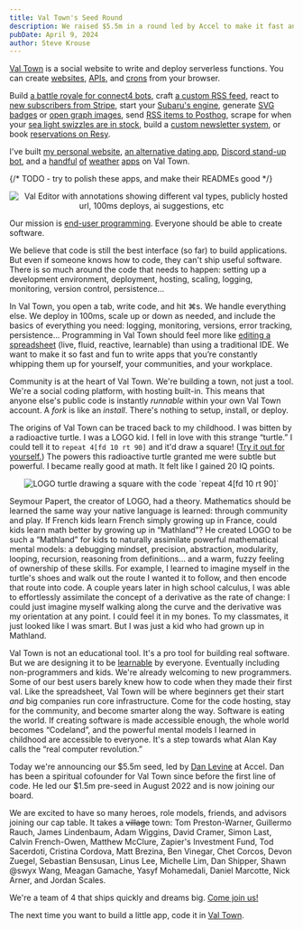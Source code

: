 ```yaml
---
title: Val Town's Seed Round
description: We raised $5.5m in a round led by Accel to make it fast and fun to write apps.
pubDate: April 9, 2024
author: Steve Krouse
---
```



[Val Town](https://www.val.town/pulls/d9b1df70-e2e2-11ee-846a-8aad37b30b4b) is a social website to write and deploy serverless functions. You can create [websites](https://docs.val.town/types/http/jsx/), [APIs](https://docs.val.town/types/http/), and [crons](https://docs.val.town/types/scheduled/) from your browser.

Build [a battle royale for connect4 bots](https://saolsen-connect4_site.web.val.run/), craft [a custom RSS feed](https://www.val.town/v/Glench/googlePhotosMarketingRSS), react to [new subscribers from Stripe](https://www.val.town/v/stevekrouse/newStripeEvent), start your [Subaru's engine](https://www.val.town/v/seep/subaru), generate [SVG badges](https://www.val.town/v/vladimyr/podcastBadge) or [open graph images](https://www.val.town/v/tomcritchlow/tom_og), send [RSS items to Posthog](https://posthog.com/tutorials/rss-item-capture), scrape for when your [sea light swizzles are in stock](https://nateeagle.com/posts/val-town-scraper/), build a [custom newsletter system](https://www.petemillspaugh.com/cultivating-emails), or book [reservations on Resy](https://www.val.town/v/alp/bookReservationOnResy).

I've built [my personal website](https://stevekrouse.com/), [an alternative dating app](https://dateme.directory/), [Discord stand-up bot](https://www.val.town/v/stevekrouse/dailyStandupBot), and a [handful](https://www.val.town/v/stevekrouse/umbrellaReminder) [of](https://www.val.town/v/stevekrouse/BIGweather) [weather](https://www.val.town/v/stevekrouse/weatherGPT) [apps](https://www.val.town/v/stevekrouse/aqi) on Val Town.

{/* TODO - try to polish these apps, and make their READMEs good */}

<div align="center">
  <Image
    src={AnnotatedVal}
    alt="Val Editor with annotations showing different val types, publicly hosted url, 100ms deploys, ai suggestions, etc"
  />
</div>

Our mission is [end-user programming](https://www.inkandswitch.com/end-user-programming/). Everyone should be able to create software.

We believe that code is still the best interface (so far) to build applications. But even if someone knows how to code, they can't ship useful software. There is so much around the code that needs to happen: setting up a development environment, deployment, hosting, scaling, logging, monitoring, version control, persistence...

In Val Town, you open a tab, write code, and hit ⌘s. We handle everything else. We deploy in 100ms, scale up or down as needed, and include the basics of everything you need: logging, monitoring, versions, error tracking, persistence... Programming in Val Town should feel more like [editing a spreadsheet](https://x.com/stevekrouse/status/1076979937440161793?s=20) (live, fluid, reactive, learnable) than using a traditional IDE. We want to make it so fast and fun to write apps that you’re constantly whipping them up for yourself, your communities, and your workplace.

Community is at the heart of Val Town. We're building a town, not just a tool. We're a social coding platform, with hosting built-in. This means that anyone else's public code is instantly _runnable_ within your own Val Town account. A _fork_ is like an _install_. There's nothing to setup, install, or deploy.

The origins of Val Town can be traced back to my childhood. I was bitten by a radioactive turtle. I was a LOGO kid. I fell in love with this strange “turtle.” I could tell it to `repeat 4[fd 10 rt 90]` and it'd draw a square! ([Try it out for yourself.](https://turtleacademy.com/lessons/11)) The powers this radioactive turtle granted me were subtle but powerful. I became really good at math. It felt like I gained 20 IQ points.

<div align="center">
  <Image
    src={LogoSquare}
    alt="LOGO turtle drawing a square with the code `repeat 4[fd 10 rt 90]`"
    style={`max-width:300px`}
  />
</div>

Seymour Papert, the creator of LOGO, had a theory. Mathematics should be learned the same way your native language is learned: through community and play. If French kids learn French simply growing up in France, could kids learn math better by growing up in “Mathland”? He created LOGO to be such a “Mathland” for kids to naturally assimilate powerful mathematical mental models: a debugging mindset, precision, abstraction, modularity, looping, recursion, reasoning from definitions… and a warm, fuzzy feeling of ownership of these skills. For example, I learned to imagine myself in the turtle's shoes and walk out the route I wanted it to follow, and then encode that route into code. A couple years later in high school calculus, I was able to effortlessly assimilate the concept of a derivative as the rate of change: I could just imagine myself walking along the curve and the derivative was my orientation at any point. I could feel it in my bones. To my classmates, it just looked like I was smart. But I was just a kid who had grown up in Mathland.

Val Town is not an educational tool. It's a pro tool for building real software. But we are designing it to be [learnable](https://worrydream.com/LearnableProgramming/) by everyone. Eventually including non-programmers and kids. We're already welcoming to new programmers. Some of our best users barely knew how to code when they made their first val. Like the spreadsheet, Val Town will be where beginners get their start _and_ big companies run core infrastructure. Come for the code hosting, stay for the community, and become smarter along the way. Software is eating the world. If creating software is made accessible enough, the whole world becomes “Codeland”, and the powerful mental models I learned in childhood are accessible to everyone. It's a step towards what Alan Kay calls the “real computer revolution.”

Today we're announcing our $5.5m seed, led by [Dan Levine](https://www.accel.com/people/daniel-levine) at Accel. Dan has been a spiritual cofounder for Val Town since before the first line of code. He led our $1.5m pre-seed in August 2022 and is now joining our board.

We are excited to have so many heroes, role models, friends, and advisors joining our cap table. It takes a ~~village~~ town: Tom Preston-Warner, Guillermo Rauch, James Lindenbaum, Adam Wiggins, David Cramer, Simon Last, Calvin French-Owen, Matthew McClure, Zapier's Investment Fund, Tod Sacerdoti, Cristina Cordova, Matt Brezina, Ben Vinegar, Chet Corcos, Devon Zuegel, Sebastian Bensusan, Linus Lee, Michelle Lim, Dan Shipper, Shawn @swyx Wang, Meagan Gamache, Yasyf Mohamedali, Daniel Marcotte, Nick Arner, and Jordan Scales.

We're a team of 4 that ships quickly and dreams big. [Come join us!](https://www.val.town/careers)

The next time you want to build a little app, code it in [Val Town](https://val.town).
